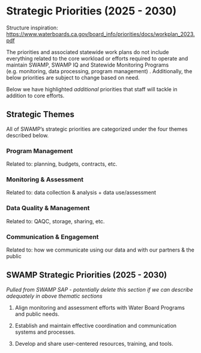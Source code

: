 # Strategic Priorities (2025 - 2030)

Structure inspiration: <https://www.waterboards.ca.gov/board_info/priorities/docs/workplan_2023.pdf>

The priorities and associated statewide work plans do not include everything related to the core workload or efforts required to operate and maintain SWAMP, SWAMP IQ and Statewide Monitoring Programs (e.g. monitoring, data processing, program management) . Additionally, the below priorities are subject to change based on need.

Below we have highlighted *additional* priorities that staff will tackle in addition to core efforts.

## Strategic Themes

All of SWAMP's strategic priorities are categorized under the four themes described below.

### **Program Management**

Related to: planning, budgets, contracts, etc.

### **Monitoring & Assessment**

Related to: data collection & analysis + data use/assessment

### **Data Quality & Management**

Related to: QAQC, storage, sharing, etc.

### **Communication & Engagement**

Related to: how we communicate using our data and with our partners & the public

## SWAMP Strategic Priorities (2025 - 2030)

*Pulled from SWAMP SAP - potentially delete this section if we can describe adequately in above thematic sections*

1.  Align monitoring and assessment efforts with Water Board Programs and public needs.

2.  Establish and maintain effective coordination and communication systems and processes.

3.  Develop and share user-centered resources, training, and tools. 
